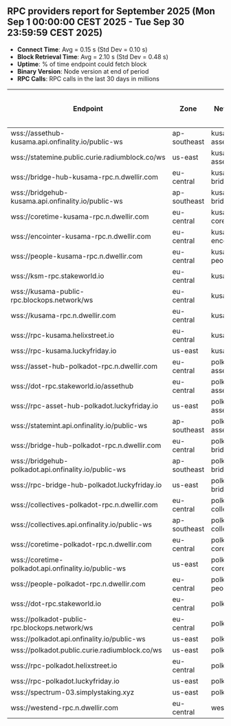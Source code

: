 ## RPC providers report for September 2025 (Mon Sep  1 00:00:00 CEST 2025 - Tue Sep 30 23:59:59 CEST 2025)

- **Connect Time**: Avg = 0.15 s (Std Dev = 0.10 s)
- **Block Retrieval Time**: Avg = 2.10 s (Std Dev = 0.48 s)
- **Uptime**: % of time endpoint could fetch block
- **Binary Version**: Node version at end of period
- **RPC Calls**: RPC calls in the last 30 days in millions

| Endpoint                        | Zone         | Network            | Average Connect Time (s) | Average Block Retrieval Time (s) | Uptime (%) | Binary Version         | RPC Calls (M) |
|---------------------------------|--------------|--------------------|--------------------------|----------------------------------|------------|------------------------|----------------------|
| wss://assethub-kusama.api.onfinality.io/public-ws | ap-southeast | kusama-assethub      | 0.22                     | 2.26                             | 99.97      | 1.19.2                 | 20.7                   |
| wss://statemine.public.curie.radiumblock.co/ws | us-east      | kusama-assethub      | 0.17                     | 2.67                             | 99.76      | 1.19.2                 | 39.9                   |
| wss://bridge-hub-kusama-rpc.n.dwellir.com | eu-central   | kusama-bridgehub     | 0.14                     | 1.83                             | 99.83      | 1.19.2                 | 26.8                   |
| wss://bridgehub-kusama.api.onfinality.io/public-ws | ap-southeast | kusama-bridgehub     | 0.22                     | 2.21                             | 100.00     | 1.19.2                 | 9.2                    |
| wss://coretime-kusama-rpc.n.dwellir.com | eu-central   | kusama-coretime      | 0.14                     | 1.62                             | 100.00     | 1.19.2                 | 25.4                   |
| wss://encointer-kusama-rpc.n.dwellir.com | eu-central   | kusama-encointer     | 0.14                     | 1.93                             | 100.00     | 1.18.0                 | 18.9                   |
| wss://people-kusama-rpc.n.dwellir.com | eu-central   | kusama-people        | 0.14                     | 1.62                             | 100.00     | 1.19.2                 | 25.8                   |
| wss://ksm-rpc.stakeworld.io       | eu-central   | kusama               | 0.17                     | 2.08                             | 100.00     | 1.19.2                 | 887.4                  |
| wss://kusama-public-rpc.blockops.network/ws | eu-central   | kusama               | 0.11                     | 1.84                             | 100.00     | 1.19.2                 | N/A                    |
| wss://kusama-rpc.n.dwellir.com    | eu-central   | kusama               | 0.14                     | 2.34                             | 100.00     | 1.19.2                 | 790.9                  |
| wss://rpc-kusama.helixstreet.io   | eu-central   | kusama               | 0.22                     | 2.08                             | 99.90      | 1.19.2                 | 508.8                  |
| wss://rpc-kusama.luckyfriday.io   | us-east      | kusama               | 0.10                     | 1.94                             | 100.00     | 1.19.2                 | 516.6                  |
| wss://asset-hub-polkadot-rpc.n.dwellir.com | eu-central   | polkadot-assethub    | 0.14                     | 1.95                             | 99.86      | 1.19.2                 | 483.5                  |
| wss://dot-rpc.stakeworld.io/assethub | eu-central   | polkadot-assethub    | 0.13                     | 1.59                             | 99.90      | 1.19.2                 | 318.6                  |
| wss://rpc-asset-hub-polkadot.luckyfriday.io | us-east      | polkadot-assethub    | 0.10                     | 1.67                             | 99.97      | 1.19.2                 | 269.9                  |
| wss://statemint.api.onfinality.io/public-ws | ap-southeast | polkadot-assethub    | 0.21                     | 2.54                             | 100.00     | 1.19.2                 | 201.3                  |
| wss://bridge-hub-polkadot-rpc.n.dwellir.com | eu-central   | polkadot-bridgehub   | 0.15                     | 2.04                             | 100.00     | 1.19.2                 | 39.5                   |
| wss://bridgehub-polkadot.api.onfinality.io/public-ws | ap-southeast | polkadot-bridgehub   | 0.22                     | 2.24                             | 100.00     | 1.19.2                 | 12.1                   |
| wss://rpc-bridge-hub-polkadot.luckyfriday.io | us-east      | polkadot-bridgehub   | 0.10                     | 2.04                             | 99.97      | 1.19.2                 | 5.5                    |
| wss://collectives-polkadot-rpc.n.dwellir.com | eu-central   | polkadot-collectives | 0.12                     | 2.03                             | 100.00     | 1.19.2                 | 32.1                   |
| wss://collectives.api.onfinality.io/public-ws | ap-southeast | polkadot-collectives | 0.22                     | 2.33                             | 99.93      | 1.19.2                 | 14.2                   |
| wss://coretime-polkadot-rpc.n.dwellir.com | eu-central   | polkadot-coretime    | 0.12                     | 1.61                             | 100.00     | 1.19.2                 | 17.5                   |
| wss://coretime-polkadot.api.onfinality.io/public-ws | us-east      | polkadot-coretime    | 0.08                     | 1.47                             | 99.97      | 1.19.2                 | 17.9                   |
| wss://people-polkadot-rpc.n.dwellir.com | eu-central   | polkadot-people      | 0.14                     | 1.60                             | 100.00     | 1.19.2                 | 29.0                   |
| wss://dot-rpc.stakeworld.io       | eu-central   | polkadot             | 0.16                     | 2.13                             | 99.97      | 1.19.2                 | 1337.6                 |
| wss://polkadot-public-rpc.blockops.network/ws | eu-central   | polkadot             | 0.11                     | 1.89                             | 99.62      | 1.19.2                 | 268.7                  |
| wss://polkadot.api.onfinality.io/public-ws | us-east      | polkadot             | 0.07                     | 1.91                             | 100.00     | 1.19.2                 | 1049.5                 |
| wss://polkadot.public.curie.radiumblock.co/ws | us-east      | polkadot             | 0.18                     | 3.21                             | 99.48      | 1.19.2                 | 373.9                  |
| wss://rpc-polkadot.helixstreet.io | eu-central   | polkadot             | 0.30                     | 2.60                             | 99.86      | 1.19.2                 | 909.4                  |
| wss://rpc-polkadot.luckyfriday.io | us-east      | polkadot             | 0.10                     | 2.05                             | 99.93      | 1.19.2                 | 1521.3                 |
| wss://spectrum-03.simplystaking.xyz | us-east      | polkadot             | 0.16                     | 2.13                             | 100.00     | 1.19.2                 | 585.9                  |
| wss://westend-rpc.n.dwellir.com   | eu-central   | westend              | 0.12                     | 2.90                             | 99.79      | 1.19.2                 | 769.4                  |
